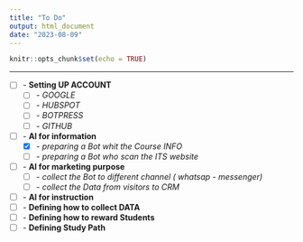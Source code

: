 ```yaml
---
title: "To Do"
output: html_document
date: "2023-08-09"
---
```


```r
knitr::opts_chunk$set(echo = TRUE)
```


****

- [ ] - **Setting UP ACCOUNT**
  - [ ] - *GOOGLE*
  - [ ] - *HUBSPOT*
  - [ ] - *BOTPRESS*
  - [ ] - *GITHUB*
- [ ] - **AI for information**
  - [X] - *preparing a Bot whit the Course INFO*
  - [ ] - *preparing a Bot who scan the ITS website*
- [ ] - **AI for marketing purpose**
	- [ ] - *collect the Bot to different channel ( whatsap - messenger)*
	- [ ] - *collect the Data from visitors to CRM*
- [ ] - **AI for instruction**
- [ ] - **Defining how to collect DATA**
- [ ] - **Defining how to reward Students**
- [ ] - **Defining Study Path**
